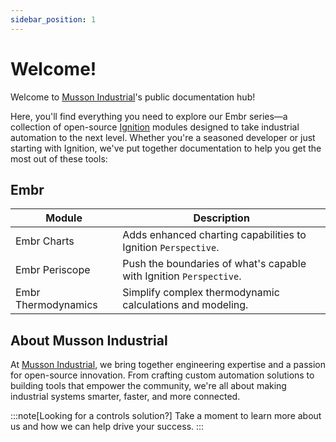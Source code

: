```yaml
---
sidebar_position: 1
---
```


# Welcome!

Welcome to [Musson Industrial]'s public documentation hub!

Here, you'll find everything you need to explore our Embr series—a collection of open-source [Ignition] modules designed to take industrial automation to the next level.
Whether you're a seasoned developer or just starting with Ignition, we've put together documentation to help you get the most out of these tools:

## Embr

| Module | Description |
|-----| ----- |
| Embr Charts |  Adds enhanced charting capabilities to Ignition `Perspective`. |
| Embr Periscope | Push the boundaries of what's capable with Ignition `Perspective`. |
| Embr Thermodynamics | Simplify complex thermodynamic calculations and modeling. |

## About Musson Industrial
At [Musson Industrial], we bring together engineering expertise and a passion for open-source innovation. 
From crafting custom automation solutions to building tools that empower the community, we're all about making industrial systems smarter, faster, and more connected. 

:::note[Looking for a controls solution?]
Take a moment to learn more about us and how we can help drive your success.
:::

[Musson Industrial]: https://mussonindustrial.com/
[Ignition]: https://inductiveautomation.com/ignition/
[Inductive Automation]: https://inductiveautomation.com/ignition/